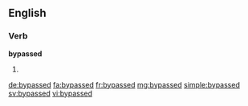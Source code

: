 ==English==

===Verb===
'''bypassed'''

# {{past of|bypass}}

[[de:bypassed]]
[[fa:bypassed]]
[[fr:bypassed]]
[[mg:bypassed]]
[[simple:bypassed]]
[[sv:bypassed]]
[[vi:bypassed]]